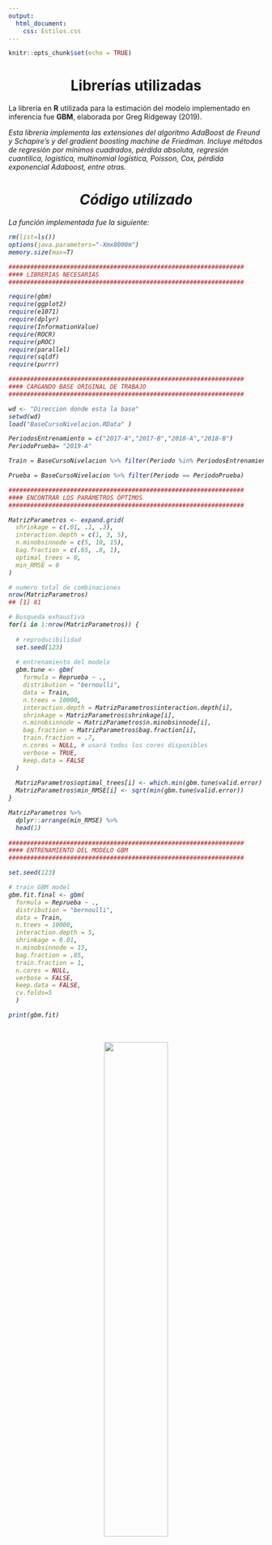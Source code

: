```yaml
---
output: 
  html_document:
    css: Estilos.css
---
```


```r
knitr::opts_chunk$set(echo = TRUE)
```

<center> <h1> <b> Librerías utilizadas </b> </h1> </center>

La librería en **R** utilizada para la estimación del modelo implementado en inferencia fue **GBM**, elaborada por Greg Ridgeway (2019). 

<div class="definition_box">
<i> Esta librería implementa las extensiones del algoritmo AdaBoost de Freund y Schapire's y del gradient boosting machine de Friedman. Incluye métodos de regresión por mínimos cuadrados, pérdida absoluta, regresión cuantílica, logística, multinomial logística, Poisson, Cox, pérdida exponencial Adaboost, entre otras.
</div>

<center> <h1> <b> Código utilizado </b> </h1> </center>

La función implementada fue la siguiente:

```r
rm(list=ls())
options(java.parameters="-Xmx8000m")
memory.size(max=T)

#################################################################
#### LIBRERIAS NECESARIAS   
#################################################################

require(gbm)          
require(ggplot2)      
require(e1071)
require(dplyr)
require(InformationValue)
require(ROCR)
require(pROC)
require(parallel)
require(sqldf)
require(purrr)

#################################################################
#### CARGANDO BASE ORIGINAL DE TRABAJO
#################################################################

wd <- "Direccion donde esta la base"
setwd(wd)
load("BaseCursoNivelacion.RData" )

PeriodosEntrenamiento = c("2017-A","2017-B","2018-A","2018-B")
PeriodoPrueba= "2019-A"

Train = BaseCursoNivelacion %>% filter(Periodo %in% PeriodosEntrenamiento)

Prueba = BaseCursoNivelacion %>% filter(Periodo == PeriodoPrueba)

#################################################################
#### ENCONTRAR LOS PARÁMETROS ÓPTIMOS
#################################################################

MatrizParametros <- expand.grid(
  shrinkage = c(.01, .1, .3),
  interaction.depth = c(1, 3, 5),
  n.minobsinnode = c(5, 10, 15),
  bag.fraction = c(.65, .8, 1), 
  optimal_trees = 0,               
  min_RMSE = 0                     
)

# numero total de combinaciones
nrow(MatrizParametros)
## [1] 81

# Busqueda exhaustiva
for(i in 1:nrow(MatrizParametros)) {
  
  # reproducibilidad
  set.seed(123)
  
  # entrenamiento del modelo
  gbm.tune <- gbm(
    formula = Reprueba ~ .,
    distribution = "bernoulli",
    data = Train,
    n.trees = 10000,
    interaction.depth = MatrizParametros$interaction.depth[i],
    shrinkage = MatrizParametros$shrinkage[i],
    n.minobsinnode = MatrizParametros$n.minobsinnode[i],
    bag.fraction = MatrizParametros$bag.fraction[i],
    train.fraction = .7,
    n.cores = NULL, # usará todos los cores disponibles
    verbose = TRUE,
    keep.data = FALSE
  )
  
  MatrizParametros$optimal_trees[i] <- which.min(gbm.tune$valid.error)
  MatrizParametros$min_RMSE[i] <- sqrt(min(gbm.tune$valid.error))
}

MatrizParametros %>% 
  dplyr::arrange(min_RMSE) %>%
  head(1)
  
#################################################################
#### ENTRENAMIENTO DEL MODELO GBM
#################################################################

set.seed(123)

# train GBM model
gbm.fit.final <- gbm(
  formula = Reprueba ~ .,
  distribution = "bernoulli",
  data = Train,
  n.trees = 10000,
  interaction.depth = 5,
  shrinkage = 0.01,
  n.minobsinnode = 15,
  bag.fraction = .85, 
  train.fraction = 1,
  n.cores = NULL, 
  verbose = FALSE,
  keep.data = FALSE,
  cv.folds=5
  )  

print(gbm.fit)
```

<span style="padding-left:15px">

<center><img src="figs/runR.jfif" width="50%"></center>

<span style="padding-left:15px">